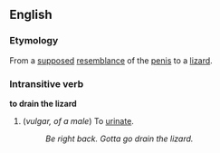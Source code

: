 == English ==
===Etymology===
From a [[supposed]] [[resemblance]] of the [[penis]] to a [[lizard]].

===Intransitive verb===
'''to drain the lizard'''

# (''vulgar, of a male'') To [[urinate]].
#: ''Be right back.  Gotta go drain the lizard.''